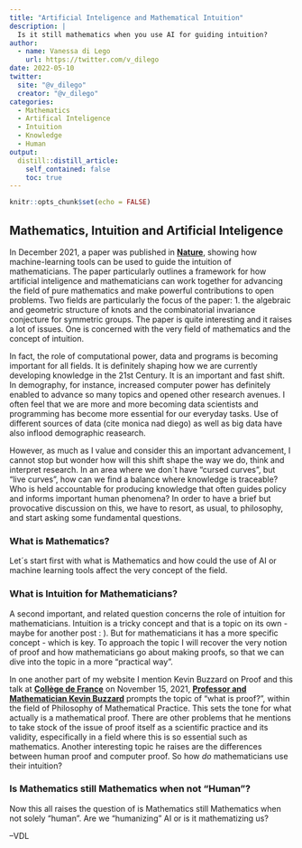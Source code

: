 ```yaml
---
title: "Artificial Inteligence and Mathematical Intuition"
description: |
  Is it still mathematics when you use AI for guiding intuition?
author:
  - name: Vanessa di Lego
    url: https://twitter.com/v_dilego
date: 2022-05-10
twitter:
  site: "@v_dilego"
  creator: "@v_dilego"
categories:
  - Mathematics
  - Artifical Inteligence
  - Intuition
  - Knowledge
  - Human
output:
  distill::distill_article:
    self_contained: false
    toc: true
---
```


```r
knitr::opts_chunk$set(echo = FALSE)
```




## Mathematics, Intuition and Artificial Inteligence 

In December 2021, a paper was published in [**Nature**](https://www.nature.com/articles/s41586-021-04086-x), showing how machine-learning tools can be used to guide the intuition of mathematicians. The paper particularly outlines a framework for how artificial inteligence and mathematicians can work together for advancing the field of pure mathematics and make powerful contributions to open problems. Two fields are particularly the focus of the paper: 1. the algebraic and geometric structure of knots and the combinatorial invariance conjecture for symmetric groups. The paper is quite interesting and it raises a lot of issues. One is concerned with the very field of mathematics and the concept of intuition. 

In fact, the role of computational power, data and programs is becoming important for all fields. It is definitely shaping how we are currently developing knowledge in the 21st Century. It is an important and fast shift. In demography, for instance, increased computer power has definitely enabled to advance so many topics and opened other research avenues. I often feel that we are more and more becoming data scientists and programming has become more essential for our everyday tasks. Use of different sources of data (cite monica nad diego) as well as big data have also inflood demographic reasearch.

However, as much as I value and consider this an important advancement, I cannot stop but wonder how will this shift shape the way we do, think and interpret research. In an area where we don´t have “cursed curves”, but “live curves”, how can we find a balance where knowledge is traceable? Who is held accountable for producing knowledge that often guides policy and informs important human phenomena? In order to have a brief but provocative discussion on this, we have to resort, as usual, to philosophy, and start asking some fundamental questions.

### What is Mathematics?

Let´s start first with what is Mathematics and how could the use of AI or machine learning tools affect the very concept of the field. 

### What is Intuition for Mathematicians?

A second important, and related question concerns the role of intuition for mathematicians. Intuition is a tricky concept and that is a topic on its own - maybe for another post : ). But for mathematicians it has a more specific concept - which is key. To approach the topic I will recover the very notion of proof and how mathematicians go about making proofs, so that we can dive into the topic in a more "practical way".

In one another part of my website I mention Kevin Buzzard on Proof and this talk at [**Collège de France**](https://www.college-de-france.fr/site/timothy-gowers/seminar-2021-11-15-14h00.htm) on November 15, 2021, [**Professor and Mathematician Kevin Buzzard**](https://www.imperial.ac.uk/people/k.buzzard) prompts the topic of "what is proof?", within the field of Philosophy of Mathematical Practice. This sets the tone for what actually is a mathematical proof. There are other problems that he mentions to take stock of the issue of proof itself as a scientific practice and its validity, especifically in a field where this is so essential such as mathematics. Another interesting topic he raises are the differences between human proof and computer proof. So how *do* mathematicians use their intuition?



### Is Mathematics still Mathematics when not "Human"?

Now this all raises the question of is Mathematics still Mathematics when not solely "human". Are we "humanizing" AI or is it mathematizing us? 


--VDL




